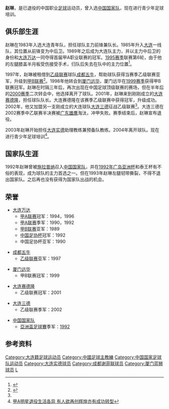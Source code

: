 {{Football player infobox
| playername = 赵琳
| fullname = 赵琳
| englishfullname = Zhao Lin
| countryofbirth = {{CHN}}
| cityofbirth = [[辽宁|辽宁]][[大连|大连]]
| dateofbirth = {{birth date and age|1966|2|15}}
| height = {{height|m=1.80}}
| position = [[后卫_(足球)|后卫]]
| currentclub = 退役
| clubnumber = 
| youthyears = 1983-1985
| youthclubs = [[大连实德足球俱乐部|大连队]]
| years = 1985-1997<br>1997<br>1998-2000<br>2001<br>2002
| clubs = [[大连实德足球俱乐部|大连万达]]<br>→ [[成都谢菲联足球俱乐部|成都五牛]] (租借)<br>[[厦门蓝狮足球俱乐部|厦门远华]]<br>[[上海联城足球俱乐部|大连赛德隆]]<br>[[呼和浩特足球俱乐部|大连三德]]
| caps(goals) = 
| nationalyears = 1992-1993
| nationalteam = {{fb|CHN}}
| nationalcaps(goals) =
| manageryears = 2001<br>2002<br>2003-2004
| managerclubs = [[上海联城足球俱乐部|大连赛德隆]] (助理教练)<br>[[呼和浩特足球俱乐部|大连三德]] (助理教练)<br>[[大连实德足球俱乐部|大连实德]] (助理教练)
|}}

'''赵琳'''{{BD|1966年|2月15日|||Z}}，是已退役的中国职业[[足球|足球]]运动员，曾入选[[中国国家足球队|中国国家队]]，现在进行青少年足球培训。

==俱乐部生涯==
赵琳在1983年入选大连青年队，担任球队主力前锋兼队长。1985年升入[[大连实德足球俱乐部|大连]]一线队，其位置从前锋变为中后卫。1989年之后成为大连队主力，并以主力中后卫的身份和[[大连实德足球俱乐部|大连万达]]一同夺得首届甲A职业联赛的冠军。[[1995年中国足球甲A联赛|1995赛季]]联赛第6轮，由于他的左腿膝盖半月板受伤接受手术，归队后失去在队中的主力位置<ref name="Zhao Lin career">{{Cite web |url=http://sports.sina.com.cn/c/2004-07-29/17511032183.shtml |title=中国足坛常青树赵琳：足球是我的终身情人 |access-date=2011-01-30 |archive-date=2018-06-12 |archive-url=https://web.archive.org/web/20180612143707/http://sports.sina.com.cn/c/2004-07-29/17511032183.shtml |dead-url=no }}</ref>。  

1997年，赵琳被租借到[[中国足球乙级联赛|乙级联赛]]球队[[成都谢菲联足球俱乐部|成都五牛]]，帮助球队获得当赛季乙级联赛亚军，升级到[[甲B联赛|甲B联赛]]<ref>{{Cite web |url=http://www.cnki.com.cn/Article/CJFDTotal-TYSJ199711002.htm |title=甲B“升班马”究竟是啥模样 |access-date=2011-01-30 |archive-date=2016-03-04 |archive-url=https://web.archive.org/web/20160304065128/http://www.cnki.com.cn/Article/CJFDTotal-TYSJ199711002.htm |dead-url=no }}</ref>。1998年他转会到[[厦门蓝狮足球俱乐部|厦门远华]]，厦门远华在[[1999年中国足球甲B联赛|1999赛季]]获得甲B联赛冠军。赵琳在时隔三年后，再次出现在中国足球顶级联赛的赛场，但在半年后的[[2000年中国足球甲A联赛|2000赛季]]二次转会中，他选择离开了球队。2001年，赵琳来到刚刚成立的[[上海联城足球俱乐部|大连赛德隆]]，担任球队队长。大连赛德隆在该赛季乙级联赛中获得冠军，升级成功。2002年，他又加盟另一支刚成立的大连球队[[呼和浩特足球俱乐部|大连三德]]征战乙级联赛<ref name="Zhao Lin career"/>。大连三德在2002赛季中乙联赛半决赛被[[深圳科健足球俱乐部|广东雄鹰]]淘汰，冲甲失败。赛季结束后，赵琳宣布退役。

2003年赵琳开始担任[[大连实德足球俱乐部|大连实德]]助理教练兼预备队教练。2004年离开球队。现在进行青少年足球培训<ref>[http://sports.sina.com.cn/c/2006-11-06/10482549740.shtml 甲A明星退役生活各异 有人欲再创辉煌亦有成功转型]</ref>。

==国家队生涯==
1992年赵琳曾被[[克劳斯·施拉普纳|施拉普纳]]召入[[中国国家足球队|中国国家队]]，并在[[1992年亞洲盃足球賽|1992年广岛亚洲杯]]和泰王杯有不俗的表现，成为球队的主力首选之一。但在1993年赵琳左腿韧带撕裂，不得不退出国家队。之后再也没有获得为国家队出战的机会。

==荣誉==
* [[大连万达|大连万达]]
** [[甲A联赛|甲A联赛]]冠军：1994，1996 
** [[甲A联赛|甲A联赛]]季军：1990，1992 
** [[甲B联赛|甲B联赛]]亚军：1989 
** [[中国足协杯|中国足协杯]]冠军：1992 
** 中国足协杯亚军：1990

* [[成都五牛|成都五牛]]
** [[中国足球乙级联赛|乙级联赛]]亚军：1997 

* [[厦门远华|厦门远华]]
** 甲B联赛冠军：1999 

* [[上海联城足球俱乐部|大连赛德隆]]
** 乙级联赛冠军：2001 

* [[呼和浩特足球俱乐部|大连三德]]
** 乙级联赛季军：2002 

* [[中国国家足球队|中国国家队]]
** [[亞洲盃足球賽|亞洲盃足球賽]]季军：[[1992年亞洲盃足球賽|1992]]

==参考资料==
{{reflist}}

{{1992年亚洲杯足球赛中国参赛名单}}

{{DEFAULTSORT:ZHAO Lin}}
[[Category:大连籍足球运动员|Category:大连籍足球运动员]]
[[Category:中國足球主教練|Category:中國足球主教練]]
[[Category:中国国家足球队运动员|Category:中国国家足球队运动员]]
[[Category:大连实德球员|Category:大连实德球员]]
[[Category:成都谢菲联球员|Category:成都谢菲联球员]]
[[Category:厦门蓝狮球员|Category:厦门蓝狮球员]]
[[Category:赵姓|L]]